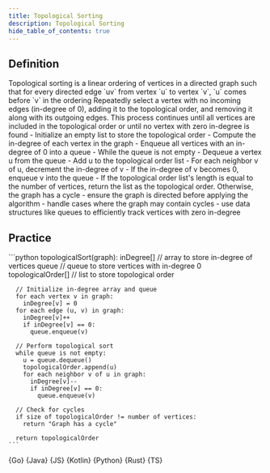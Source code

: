 ```yaml
---
title: Topological Sorting
description: Topological Sorting
hide_table_of_contents: true
---
```





## Definition

<Tabs>
  <TabItem value="definition" label="Definition">
    Topological sorting is a linear ordering of vertices in a directed graph such that for every directed edge `uv` from vertex `u` to vertex `v`, `u` comes before `v` in the ordering
  </TabItem>
  <TabItem value="how" label="Explanation">
    Repeatedly select a vertex with no incoming edges (in-degree of 0), adding it to the topological order, and removing it along with its outgoing edges. This process continues until all vertices are included in the topological order or until no vertex with zero in-degree is found
  </TabItem>
  <TabItem value="guidance" label="Guidance">
    - Initialize an empty list to store the topological order
    - Compute the in-degree of each vertex in the graph
    - Enqueue all vertices with an in-degree of 0 into a queue
    - While the queue is not empty
      - Dequeue a vertex u from the queue
      - Add u to the topological order list
      - For each neighbor v of u, decrement the in-degree of v
      - If the in-degree of v becomes 0, enqueue v into the queue
    - If the topological order list's length is equal to the number of vertices, return the list as the topological order. Otherwise, the graph has a cycle
  </TabItem>
  <TabItem value="tips" label="Tips">
    - ensure the graph is directed before applying the algorithm
    - handle cases where the graph may contain cycles
    - use data structures like queues to efficiently track vertices with zero in-degree
  </TabItem>
</Tabs>

## Practice

<Tabs>
  <TabItem value="practice" label="Practice">
    ```python
    topologicalSort(graph):
      inDegree[] // array to store in-degree of vertices
      queue // queue to store vertices with in-degree 0
      topologicalOrder[] // list to store topological order

      // Initialize in-degree array and queue
      for each vertex v in graph:
        inDegree[v] = 0
      for each edge (u, v) in graph:
        inDegree[v]++
        if inDegree[v] == 0:
          queue.enqueue(v)

      // Perform topological sort
      while queue is not empty:
        u = queue.dequeue()
        topologicalOrder.append(u)
        for each neighbor v of u in graph:
          inDegree[v]--
          if inDegree[v] == 0:
            queue.enqueue(v)

      // Check for cycles
      if size of topologicalOrder != number of vertices:
        return "Graph has a cycle"

      return topologicalOrder
    ```
  </TabItem>
  <TabItem value="solution" label="Solution">
    <Tabs queryString="code">
      <TabItem
        value="go"
        label=""
        attributes={{ title: "Go Lang", className: "code_lang go m" }}
      >
        <CodeBlock language="go">{Go}</CodeBlock>
      </TabItem>
      <TabItem
        value="java"
        label=""
        attributes={{ title: "Java", className: "code_lang java m" }}
      >
        <CodeBlock language="java">{Java}</CodeBlock>
      </TabItem>
      <TabItem
        value="js"
        label=""
        attributes={{ title: "JavaScript", className: "code_lang js m" }}
      >
        <CodeBlock language="js">{JS}</CodeBlock>
      </TabItem>
      <TabItem
        value="kotlin"
        label=""
        attributes={{ title: "Kotlin", className: "code_lang kotlin m" }}
      >
        <CodeBlock language="kotlin">{Kotlin}</CodeBlock>
      </TabItem>
      <TabItem
        value="python"
        label=""
        attributes={{ title: "Python", className: "code_lang python m" }}
      >
        <CodeBlock language="python">{Python}</CodeBlock>
      </TabItem>
      <TabItem
        value="rust"
        label=""
        attributes={{ title: "Rust", className: "code_lang rust m" }}
      >
        <CodeBlock language="rust">{Rust}</CodeBlock>
      </TabItem>
      <TabItem
        value="ts"
        label=""
        attributes={{ title: "TypeScript", className: "code_lang ts m" }}
      >
        <CodeBlock language="ts">{TS}</CodeBlock>
      </TabItem>
    </Tabs>
  </TabItem>
</Tabs>
